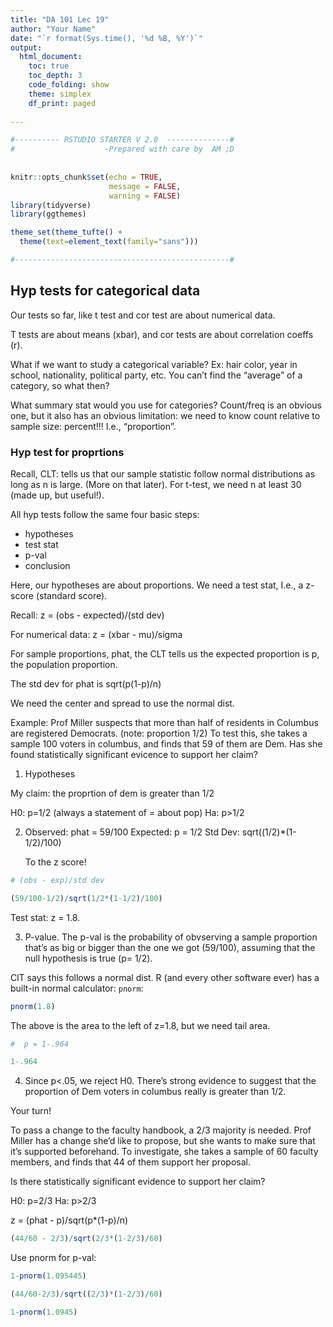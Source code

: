 ```yaml
---
title: "DA 101 Lec 19"
author: "Your Name"
date: "`r format(Sys.time(), '%d %B, %Y')`"
output: 
  html_document:
    toc: true
    toc_depth: 3
    code_folding: show
    theme: simplex
    df_print: paged
  
---
```


```r

#---------- RSTUDIO STARTER V 2.0  --------------#
#                    -Prepared with care by  AM ;D
                
                                                                          
knitr::opts_chunk$set(echo = TRUE, 
                      message = FALSE, 
                      warning = FALSE)      
library(tidyverse)                
library(ggthemes)                    

theme_set(theme_tufte() +                                     
  theme(text=element_text(family="sans")))  

#------------------------------------------------#
```


## Hyp tests for categorical data

Our tests so far, like t test and cor test are about numerical data.

T tests are about means (xbar), and cor tests are about correlation coeffs (r).  

What if we want to study a categorical variable?  Ex:  hair color, year in school, nationality, political party, etc.  You can't find the "average" of a category, so what then?

What summary stat would you use for categories?  Count/freq is an obvious one, but it also has an obvious limitation:  we need to know count relative to sample size:  percent!!! I.e., "proportion".

### Hyp test for proprtions

Recall, CLT:  tells us that our sample statistic follow normal distributions as long as n is large.  (More on that later).   For t-test, we need n at least 30  (made up, but useful!). 

All hyp tests follow the same four basic steps:  

- hypotheses
- test stat
- p-val
- conclusion

Here, our hypotheses are about proportions.  We need a test stat, I.e., a z-score (standard score).  

Recall:  z = (obs - expected)/(std dev)

For numerical data:  z = (xbar - mu)/sigma

For sample proportions, phat, the CLT tells us the expected proportion is p, the population proportion.

The std dev for phat is sqrt(p(1-p)/n)

We need the center and spread to use the normal dist.

Example:  Prof Miller suspects that more than half of residents in Columbus are registered Democrats.  (note:  proportion 1/2)  To test this, she takes a sample 100 voters in columbus, and finds that 59 of them are Dem.  Has she found statistically significant evicence to support her claim?

1)  Hypotheses

My claim:  the proprtion of dem is greater than 1/2

H0:  p=1/2  (always a statement of = about pop)
Ha:  p>1/2

2) Observed:  phat = 59/100
   Expected:  p = 1/2
   Std Dev:   sqrt((1/2)*(1-1/2)/100)
   
   To the z score!
   
```r
# (obs - exp)/std dev

(59/100-1/2)/sqrt(1/2*(1-1/2)/100)

```
   
Test stat:  z = 1.8.

3)  P-value.  The p-val is the probability of obvserving a sample proportion that's as big or bigger than the one we got (59/100), assuming that the null hypothesis is true (p= 1/2).


ClT says this follows a normal dist.  R (and every other software ever) has a built-in normal calculator:  `pnorm`:

```r
pnorm(1.8)
```

The above is the area to the left of z=1.8, but we need tail area.  
```r
#  p = 1-.964

1-.964

```

4)  Since p<.05, we reject H0.  There's strong evidence to suggest that the proportion of Dem voters in columbus really is greater than 1/2.  



Your turn!

To pass a change to the faculty handbook, a 2/3 majority is needed.  Prof Miller has a change she'd like to propose, but she wants to make sure that it's supported beforehand.  To investigate, she takes a sample of 60 faculty members, and finds that 44 of them support her proposal.

Is there statistically significant evidence to support her claim?

H0:  p=2/3
Ha:  p>2/3

z = (phat - p)/sqrt(p*(1-p)/n)

```r
(44/60 - 2/3)/sqrt(2/3*(1-2/3)/60)
```

Use pnorm for p-val:

```r
1-pnorm(1.095445)
```





```r
(44/60-2/3)/sqrt((2/3)*(1-2/3)/60)

1-pnorm(1.0945)
```








